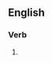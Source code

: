 ==English==

===Verb===
{{head|en|present participle}}

# {{present participle of|factorise|lang=en|nocat=1}}